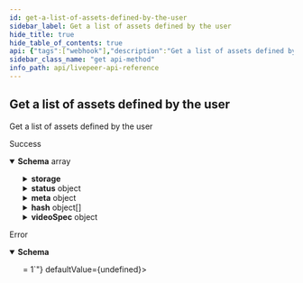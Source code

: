 ```yaml
---
id: get-a-list-of-assets-defined-by-the-user
sidebar_label: Get a list of assets defined by the user
hide_title: true
hide_table_of_contents: true
api: {"tags":["webhook"],"description":"Get a list of assets defined by the user","responses":{"200":{"description":"Success","content":{"application/json":{"schema":{"type":"array","items":{"type":"object","table":"asset","additionalProperties":false,"required":["name"],"properties":{"id":{"type":"string","readOnly":true,"example":"09F8B46C-61A0-4254-9875-F71F4C605BC7","index":true},"type":{"type":"string","enum":["video","audio"],"description":"Type of the asset.","example":"video"},"playbackId":{"type":"string","example":"eaw4nk06ts2d0mzb","index":true,"description":"Used to form playback URL and storage folder"},"playbackRecordingId":{"type":"string","writeOnly":true,"example":"ea03f37e-f861-4cdd-b495-0e60b6d753ad","index":true,"description":"Used to form recording URL for HLS playback"},"playbackUrl":{"type":"string","readOnly":true,"example":"https://livepeercdn.com/asset/ea03f37e-f861-4cdd-b495-0e60b6d753ad/index.m3u8","description":"URL for HLS playback"},"downloadUrl":{"type":"string","readOnly":true,"example":"https://livepeercdn.com/asset/eaw4nk06ts2d0mzb/video","description":"URL to manually download the asset if desired"},"userId":{"type":"string","readOnly":true,"example":"66E2161C-7670-4D05-B71D-DA2D6979556F","index":true,"description":"owner of the asset"},"deleted":{"type":"boolean","description":"Set to true when the asset is deleted"},"objectStoreId":{"type":"string","description":"Object store ID where the asset is stored","writeOnly":true,"example":"09F8B46C-61A0-4254-9875-F71F4C605BC7"},"storage":{"additionalProperties":false,"properties":{"ipfs":{"type":"object","additionalProperties":false,"properties":{"spec":{"type":"object","additionalProperties":false,"default":{},"properties":{"nftMetadataTemplate":{"type":"string","enum":["player","file"],"default":"player","description":"Name of the NFT metadata template to export. 'player' will embed the Livepeer Player on the NFT while 'file' will reference only the immutable MP4 files."},"nftMetadata":{"type":"object","description":"Additional data to add to the NFT metadata exported to IPFS. Will be deep merged with the default metadata exported."}}},"nftMetadata":{"type":"object","required":["cid"],"additionalProperties":false,"properties":{"cid":{"type":"string","index":true,"description":"CID of the file on IPFS"},"url":{"type":"string","readOnly":true,"description":"URL with IPFS scheme for the file"},"gatewayUrl":{"type":"string","readOnly":true,"description":"URL to access file via HTTP through an IPFS gateway"}}},"cid":{"type":"string","index":true,"description":"CID of the file on IPFS"},"url":{"type":"string","readOnly":true,"description":"URL with IPFS scheme for the file"},"gatewayUrl":{"type":"string","readOnly":true,"description":"URL to access file via HTTP through an IPFS gateway"}}},"status":{"readOnly":true,"additionalProperties":false,"required":["phase","tasks"],"properties":{"phase":{"type":"string","description":"Phase of the asset storage","enum":["waiting","ready","failed","reverted"]},"errorMessage":{"type":"string","description":"Error message if the last storage changed failed."},"tasks":{"type":"object","additionalProperties":false,"properties":{"pending":{"type":"string","description":"ID of any currently running task that is exporting this asset to IPFS."},"last":{"type":"string","description":"ID of the last task to run successfully, that created the currently saved data."},"failed":{"type":"string","description":"ID of the last task to fail execution."}}}}}}},"status":{"type":"object","additionalProperties":false,"readOnly":true,"required":["phase","updatedAt"],"description":"Status of the asset","properties":{"phase":{"type":"string","description":"Phase of the asset","enum":["waiting","ready","failed"]},"updatedAt":{"type":"number","description":"Timestamp (in milliseconds) at which the asset was last updated","example":1587667174725},"errorMessage":{"type":"string","description":"Error message if the asset creation failed."}}},"name":{"type":"string","description":"Name of the asset. This is not necessarily the filename, can be a custom name or title","example":"filename.mp4"},"meta":{"type":"object","description":"User input metadata associated with the asset","additionalProperties":{"type":"string"},"example":{"title":"My awesome video","description":"This is a video of my awesome life","tags":"awesome,life,video"}},"createdAt":{"type":"number","readOnly":true,"description":"Timestamp (in milliseconds) at which asset was created","example":1587667174725},"size":{"type":"number","readOnly":true,"description":"Size of the asset in bytes","example":84934509},"hash":{"type":"array","description":"Hash of the asset","items":{"type":"object","additionalProperties":false,"properties":{"hash":{"type":"string","description":"Hash of the asset","example":"9b560b28b85378a5004117539196ab24e21bbd75b0e9eb1a8bc7c5fd80dc5b57"},"algorithm":{"type":"string","description":"Hash algorithm used to compute the hash","example":"sha256"}}}},"videoSpec":{"type":"object","additionalProperties":false,"readOnly":true,"description":"Video metadata","properties":{"format":{"type":"string","description":"Format of the asset","example":"mp4"},"duration":{"type":"number","description":"Duration of the asset in seconds (float)","example":23.8328},"bitrate":{"type":"number","description":"Bitrate of the video in bits per second","example":1000000},"tracks":{"type":"array","description":"List of tracks associated with the asset when the format contemplates them (e.g. mp4)","items":{"type":"object","additionalProperties":false,"required":["type","codec"],"properties":{"type":{"type":"string","description":"type of track","enum":["video","audio"],"example":"video"},"codec":{"type":"string","description":"Codec of the track","example":"aac"},"startTime":{"type":"number","description":"Start time of the track in seconds","example":23.8238},"duration":{"type":"number","description":"Duration of the track in seconds","example":23.8238},"bitrate":{"type":"number","description":"Bitrate of the track in bits per second","example":1000000},"width":{"type":"number","description":"Width of the track - only for video tracks","example":1920},"height":{"type":"number","description":"Height of the track - only for video tracks","example":1080},"pixelFormat":{"type":"string","description":"Pixel format of the track - only for video tracks","example":"yuv420p"},"fps":{"type":"number","description":"Frame rate of the track - only for video tracks","example":30},"channels":{"type":"number","description":"Amount of audio channels in the track","example":2},"sampleRate":{"type":"number","description":"Sample rate of the track in samples per second - only for audio tracks","example":44100},"bitDepth":{"type":"number","description":"Bit depth of the track - only for audio tracks","example":16}}}}}},"sourceAssetId":{"type":"string","index":true,"readOnly":true,"description":"ID of the source asset (root) - If missing, this is a root asset","example":"09F8B46C-61A0-4254-9875-F71F4C605BC7"}}}}}}},"default":{"description":"Error","content":{"application/json":{"schema":{"required":["errors"],"type":"object","properties":{"errors":{"type":"array","minItems":1,"items":{"type":"string","example":["id not provided","user not found"]}}}}}}}},"method":"get","path":"/asset","info":{"title":"Livepeer API Reference","version":"0.0.1-alpha.0"},"postman":{"name":"Get a list of assets defined by the user","description":{"content":"Get a list of assets defined by the user","type":"text/plain"},"url":{"path":["asset"],"host":["{{baseUrl}}"],"query":[],"variable":[]},"header":[{"key":"Accept","value":"application/json"}],"method":"GET"}}
sidebar_class_name: "get api-method"
info_path: api/livepeer-api-reference
---
```



## Get a list of assets defined by the user



Get a list of assets defined by the user

<div><ApiTabs><TabItem label={"200"} value={"200"}><div>

Success

</div><div><MimeTabs groupId={"mime-type"}><TabItem label={"application/json"} value={"application/json"}><SchemaTabs groupId={"schema-tabs"}><TabItem label={"Schema"} value={"Schema"}><details style={{}} data-collapsed={false} open={true}><summary style={{"textAlign":"left"}}><strong>Schema</strong><span style={{"opacity":"0.6"}}> array</span></summary><div style={{"textAlign":"left","marginLeft":"1rem"}}></div><ul style={{"marginLeft":"1rem"}}><SchemaItem collapsible={false} name={"id"} required={false} schemaDescription={undefined} schemaName={"string"} qualifierMessage={undefined} defaultValue={undefined}></SchemaItem><SchemaItem collapsible={false} name={"type"} required={false} schemaDescription={"Type of the asset."} schemaName={"string"} qualifierMessage={"**Possible values:** [`video`, `audio`]"} defaultValue={undefined}></SchemaItem><SchemaItem collapsible={false} name={"playbackId"} required={false} schemaDescription={"Used to form playback URL and storage folder"} schemaName={"string"} qualifierMessage={undefined} defaultValue={undefined}></SchemaItem><SchemaItem collapsible={false} name={"playbackUrl"} required={false} schemaDescription={"URL for HLS playback"} schemaName={"string"} qualifierMessage={undefined} defaultValue={undefined}></SchemaItem><SchemaItem collapsible={false} name={"downloadUrl"} required={false} schemaDescription={"URL to manually download the asset if desired"} schemaName={"string"} qualifierMessage={undefined} defaultValue={undefined}></SchemaItem><SchemaItem collapsible={false} name={"userId"} required={false} schemaDescription={"owner of the asset"} schemaName={"string"} qualifierMessage={undefined} defaultValue={undefined}></SchemaItem><SchemaItem collapsible={false} name={"deleted"} required={false} schemaDescription={"Set to true when the asset is deleted"} schemaName={"boolean"} qualifierMessage={undefined} defaultValue={undefined}></SchemaItem><SchemaItem collapsible={true} className={"schemaItem"}><details style={{}}><summary style={{}}><strong>storage</strong><span style={{"opacity":"0.6"}}> </span></summary><div style={{"marginLeft":"1rem"}}><SchemaItem collapsible={true} className={"schemaItem"}><details style={{}}><summary style={{}}><strong>ipfs</strong><span style={{"opacity":"0.6"}}> object</span></summary><div style={{"marginLeft":"1rem"}}><SchemaItem collapsible={true} className={"schemaItem"}><details style={{}}><summary style={{}}><strong>spec</strong><span style={{"opacity":"0.6"}}> object</span></summary><div style={{"marginLeft":"1rem"}}><SchemaItem collapsible={false} name={"nftMetadataTemplate"} required={false} schemaDescription={"Name of the NFT metadata template to export. 'player' will embed the Livepeer Player on the NFT while 'file' will reference only the immutable MP4 files."} schemaName={"string"} qualifierMessage={"**Possible values:** [`player`, `file`]"} defaultValue={"player"}></SchemaItem><SchemaItem collapsible={false} name={"nftMetadata"} required={false} schemaDescription={"Additional data to add to the NFT metadata exported to IPFS. Will be deep merged with the default metadata exported."} schemaName={"object"} qualifierMessage={undefined} defaultValue={undefined}></SchemaItem></div></details></SchemaItem><SchemaItem collapsible={true} className={"schemaItem"}><details style={{}}><summary style={{}}><strong>nftMetadata</strong><span style={{"opacity":"0.6"}}> object</span></summary><div style={{"marginLeft":"1rem"}}><SchemaItem collapsible={false} name={"cid"} required={false} schemaDescription={"CID of the file on IPFS"} schemaName={"string"} qualifierMessage={undefined} defaultValue={undefined}></SchemaItem><SchemaItem collapsible={false} name={"url"} required={false} schemaDescription={"URL with IPFS scheme for the file"} schemaName={"string"} qualifierMessage={undefined} defaultValue={undefined}></SchemaItem><SchemaItem collapsible={false} name={"gatewayUrl"} required={false} schemaDescription={"URL to access file via HTTP through an IPFS gateway"} schemaName={"string"} qualifierMessage={undefined} defaultValue={undefined}></SchemaItem></div></details></SchemaItem><SchemaItem collapsible={false} name={"cid"} required={false} schemaDescription={"CID of the file on IPFS"} schemaName={"string"} qualifierMessage={undefined} defaultValue={undefined}></SchemaItem><SchemaItem collapsible={false} name={"url"} required={false} schemaDescription={"URL with IPFS scheme for the file"} schemaName={"string"} qualifierMessage={undefined} defaultValue={undefined}></SchemaItem><SchemaItem collapsible={false} name={"gatewayUrl"} required={false} schemaDescription={"URL to access file via HTTP through an IPFS gateway"} schemaName={"string"} qualifierMessage={undefined} defaultValue={undefined}></SchemaItem></div></details></SchemaItem><SchemaItem collapsible={true} className={"schemaItem"}><details style={{}}><summary style={{}}><strong>status</strong><span style={{"opacity":"0.6"}}> </span></summary><div style={{"marginLeft":"1rem"}}><SchemaItem collapsible={false} name={"phase"} required={false} schemaDescription={"Phase of the asset storage"} schemaName={"string"} qualifierMessage={"**Possible values:** [`waiting`, `ready`, `failed`, `reverted`]"} defaultValue={undefined}></SchemaItem><SchemaItem collapsible={false} name={"errorMessage"} required={false} schemaDescription={"Error message if the last storage changed failed."} schemaName={"string"} qualifierMessage={undefined} defaultValue={undefined}></SchemaItem><SchemaItem collapsible={true} className={"schemaItem"}><details style={{}}><summary style={{}}><strong>tasks</strong><span style={{"opacity":"0.6"}}> object</span></summary><div style={{"marginLeft":"1rem"}}><SchemaItem collapsible={false} name={"pending"} required={false} schemaDescription={"ID of any currently running task that is exporting this asset to IPFS."} schemaName={"string"} qualifierMessage={undefined} defaultValue={undefined}></SchemaItem><SchemaItem collapsible={false} name={"last"} required={false} schemaDescription={"ID of the last task to run successfully, that created the currently saved data."} schemaName={"string"} qualifierMessage={undefined} defaultValue={undefined}></SchemaItem><SchemaItem collapsible={false} name={"failed"} required={false} schemaDescription={"ID of the last task to fail execution."} schemaName={"string"} qualifierMessage={undefined} defaultValue={undefined}></SchemaItem></div></details></SchemaItem></div></details></SchemaItem></div></details></SchemaItem><SchemaItem collapsible={true} className={"schemaItem"}><details style={{}}><summary style={{}}><strong>status</strong><span style={{"opacity":"0.6"}}> object</span></summary><div style={{"marginLeft":"1rem"}}><div style={{"marginTop":".5rem","marginBottom":".5rem"}}>

Status of the asset

</div><SchemaItem collapsible={false} name={"phase"} required={false} schemaDescription={"Phase of the asset"} schemaName={"string"} qualifierMessage={"**Possible values:** [`waiting`, `ready`, `failed`]"} defaultValue={undefined}></SchemaItem><SchemaItem collapsible={false} name={"updatedAt"} required={false} schemaDescription={"Timestamp (in milliseconds) at which the asset was last updated"} schemaName={"number"} qualifierMessage={undefined} defaultValue={undefined}></SchemaItem><SchemaItem collapsible={false} name={"errorMessage"} required={false} schemaDescription={"Error message if the asset creation failed."} schemaName={"string"} qualifierMessage={undefined} defaultValue={undefined}></SchemaItem></div></details></SchemaItem><SchemaItem collapsible={false} name={"name"} required={false} schemaDescription={"Name of the asset. This is not necessarily the filename, can be a custom name or title"} schemaName={"string"} qualifierMessage={undefined} defaultValue={undefined}></SchemaItem><SchemaItem collapsible={true} className={"schemaItem"}><details style={{}}><summary style={{}}><strong>meta</strong><span style={{"opacity":"0.6"}}> object</span></summary><div style={{"marginLeft":"1rem"}}><div style={{"marginTop":".5rem","marginBottom":".5rem"}}>

User input metadata associated with the asset

</div><li><div><code>property name*</code><span style={{"opacity":"0.6"}}> string</span></div></li></div></details></SchemaItem><SchemaItem collapsible={false} name={"createdAt"} required={false} schemaDescription={"Timestamp (in milliseconds) at which asset was created"} schemaName={"number"} qualifierMessage={undefined} defaultValue={undefined}></SchemaItem><SchemaItem collapsible={false} name={"size"} required={false} schemaDescription={"Size of the asset in bytes"} schemaName={"number"} qualifierMessage={undefined} defaultValue={undefined}></SchemaItem><SchemaItem collapsible={true} className={"schemaItem"}><details style={{}}><summary style={{}}><strong>hash</strong><span style={{"opacity":"0.6"}}> object[]</span></summary><div style={{"marginLeft":"1rem"}}><div style={{"marginTop":".5rem","marginBottom":".5rem"}}>

Hash of the asset

</div><SchemaItem collapsible={false} name={"hash"} required={false} schemaDescription={"Hash of the asset"} schemaName={"string"} qualifierMessage={undefined} defaultValue={undefined}></SchemaItem><SchemaItem collapsible={false} name={"algorithm"} required={false} schemaDescription={"Hash algorithm used to compute the hash"} schemaName={"string"} qualifierMessage={undefined} defaultValue={undefined}></SchemaItem></div></details></SchemaItem><SchemaItem collapsible={true} className={"schemaItem"}><details style={{}}><summary style={{}}><strong>videoSpec</strong><span style={{"opacity":"0.6"}}> object</span></summary><div style={{"marginLeft":"1rem"}}><div style={{"marginTop":".5rem","marginBottom":".5rem"}}>

Video metadata

</div><SchemaItem collapsible={false} name={"format"} required={false} schemaDescription={"Format of the asset"} schemaName={"string"} qualifierMessage={undefined} defaultValue={undefined}></SchemaItem><SchemaItem collapsible={false} name={"duration"} required={false} schemaDescription={"Duration of the asset in seconds (float)"} schemaName={"number"} qualifierMessage={undefined} defaultValue={undefined}></SchemaItem><SchemaItem collapsible={false} name={"bitrate"} required={false} schemaDescription={"Bitrate of the video in bits per second"} schemaName={"number"} qualifierMessage={undefined} defaultValue={undefined}></SchemaItem><SchemaItem collapsible={true} className={"schemaItem"}><details style={{}}><summary style={{}}><strong>tracks</strong><span style={{"opacity":"0.6"}}> object[]</span></summary><div style={{"marginLeft":"1rem"}}><div style={{"marginTop":".5rem","marginBottom":".5rem"}}>

List of tracks associated with the asset when the format contemplates them (e.g. mp4)

</div><SchemaItem collapsible={false} name={"type"} required={false} schemaDescription={"type of track"} schemaName={"string"} qualifierMessage={"**Possible values:** [`video`, `audio`]"} defaultValue={undefined}></SchemaItem><SchemaItem collapsible={false} name={"codec"} required={false} schemaDescription={"Codec of the track"} schemaName={"string"} qualifierMessage={undefined} defaultValue={undefined}></SchemaItem><SchemaItem collapsible={false} name={"startTime"} required={false} schemaDescription={"Start time of the track in seconds"} schemaName={"number"} qualifierMessage={undefined} defaultValue={undefined}></SchemaItem><SchemaItem collapsible={false} name={"duration"} required={false} schemaDescription={"Duration of the track in seconds"} schemaName={"number"} qualifierMessage={undefined} defaultValue={undefined}></SchemaItem><SchemaItem collapsible={false} name={"bitrate"} required={false} schemaDescription={"Bitrate of the track in bits per second"} schemaName={"number"} qualifierMessage={undefined} defaultValue={undefined}></SchemaItem><SchemaItem collapsible={false} name={"width"} required={false} schemaDescription={"Width of the track - only for video tracks"} schemaName={"number"} qualifierMessage={undefined} defaultValue={undefined}></SchemaItem><SchemaItem collapsible={false} name={"height"} required={false} schemaDescription={"Height of the track - only for video tracks"} schemaName={"number"} qualifierMessage={undefined} defaultValue={undefined}></SchemaItem><SchemaItem collapsible={false} name={"pixelFormat"} required={false} schemaDescription={"Pixel format of the track - only for video tracks"} schemaName={"string"} qualifierMessage={undefined} defaultValue={undefined}></SchemaItem><SchemaItem collapsible={false} name={"fps"} required={false} schemaDescription={"Frame rate of the track - only for video tracks"} schemaName={"number"} qualifierMessage={undefined} defaultValue={undefined}></SchemaItem><SchemaItem collapsible={false} name={"channels"} required={false} schemaDescription={"Amount of audio channels in the track"} schemaName={"number"} qualifierMessage={undefined} defaultValue={undefined}></SchemaItem><SchemaItem collapsible={false} name={"sampleRate"} required={false} schemaDescription={"Sample rate of the track in samples per second - only for audio tracks"} schemaName={"number"} qualifierMessage={undefined} defaultValue={undefined}></SchemaItem><SchemaItem collapsible={false} name={"bitDepth"} required={false} schemaDescription={"Bit depth of the track - only for audio tracks"} schemaName={"number"} qualifierMessage={undefined} defaultValue={undefined}></SchemaItem></div></details></SchemaItem></div></details></SchemaItem><SchemaItem collapsible={false} name={"sourceAssetId"} required={false} schemaDescription={"ID of the source asset (root) - If missing, this is a root asset"} schemaName={"string"} qualifierMessage={undefined} defaultValue={undefined}></SchemaItem></ul></details></TabItem></SchemaTabs></TabItem></MimeTabs></div></TabItem><TabItem label={"default"} value={"default"}><div>

Error

</div><div><MimeTabs groupId={"mime-type"}><TabItem label={"application/json"} value={"application/json"}><SchemaTabs groupId={"schema-tabs"}><TabItem label={"Schema"} value={"Schema"}><details style={{}} data-collapsed={false} open={true}><summary style={{"textAlign":"left"}}><strong>Schema</strong></summary><div style={{"textAlign":"left","marginLeft":"1rem"}}></div><ul style={{"marginLeft":"1rem"}}><SchemaItem collapsible={false} name={"errors"} required={false} schemaDescription={undefined} schemaName={"string[]"} qualifierMessage={"**Possible values:** `>= 1`"} defaultValue={undefined}></SchemaItem></ul></details></TabItem></SchemaTabs></TabItem></MimeTabs></div></TabItem></ApiTabs></div>
      